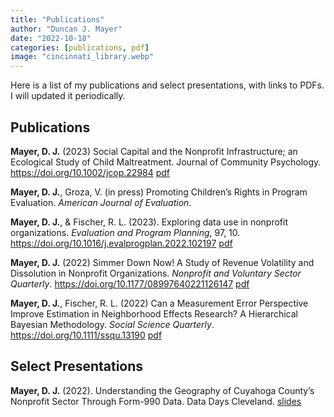```yaml
---
title: "Publications"
author: "Duncan J. Mayer"
date: "2022-10-18"
categories: [publications, pdf]
image: "cincinnati_library.webp"
---
```


Here is a list of my publications and select presentations, with links to PDFs. I will updated it periodically.

## Publications

**Mayer, D. J.** (2023) Social Capital and the Nonprofit Infrastructure; an Ecological Study of Child Maltreatment. Journal of Community Psychology. <https://doi.org/10.1002/jcop.22984> [pdf](https://github.com/duncan-mayer/publications_dm/blob/main/journal_articles/mayer_2023_jcop.pdf)

**Mayer, D. J.**, Groza, V. (in press) Promoting Children's Rights in Program Evaluation. *American Journal of Evaluation*.

**Mayer, D. J.**, & Fischer, R. L. (2023). Exploring data use in nonprofit organizations. *Evaluation and Program Planning*, 97, 10. <https://doi.org/10.1016/j.evalprogplan.2022.102197> [pdf](https://github.com/duncan-mayer/publications_dm/blob/main/journal_articles/Mayer_2023_epp.pdf)

**Mayer, D. J.** (2022) Simmer Down Now! A Study of Revenue Volatility and Dissolution in Nonprofit Organizations. *Nonprofit and Voluntary Sector Quarterly*. <https://doi.org/10.1177/08997640221126147> [pdf](https://github.com/duncan-mayer/publications_dm/blob/main/journal_articles/Mayer_2022_nvsq.pdf)

**Mayer, D. J.**, Fischer, R. L. (2022) Can a Measurement Error Perspective Improve Estimation in Neighborhood Effects Research? A Hierarchical Bayesian Methodology. *Social Science Quarterly*. <https://doi.org/10.1111/ssqu.13190> [pdf](https://github.com/duncan-mayer/publications_dm/blob/main/journal_articles/Mayer_2022_ssq_pub.pdf)

## Select Presentations

**Mayer, D. J.** (2022). Understanding the Geography of Cuyahoga County's Nonprofit Sector Through Form-990 Data. Data Days Cleveland. [slides](https://github.com/duncan-mayer/publications_dm/blob/main/presentations/dm_data_days_990.pdf)
